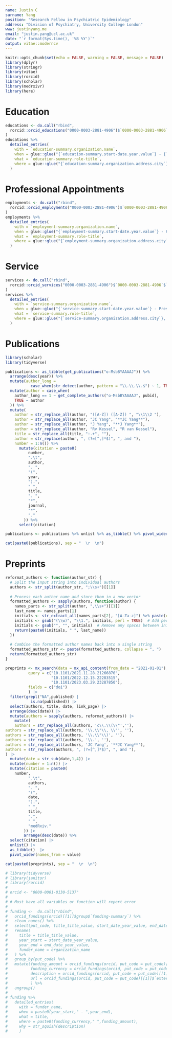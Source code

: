 ```yaml
---
name: Justin C
surname: Yang
position: "Research Fellow in Psychiatric Epidemiology"
address: "Division of Psychiatry, University College London"
www: justinyang.me
email: "justin.yang@ucl.ac.uk"
date: "`r format(Sys.time(), '%B %Y')`"
output: vitae::moderncv
---
```

```r
knitr::opts_chunk$set(echo = FALSE, warning = FALSE, message = FALSE)
library(dplyr)
library(stringr)
library(vitae)
library(rorcid)
library(scholar)
library(medrxivr)
library(here)
```
# Education
```r
educations <- do.call("rbind",
  rorcid::orcid_educations("0000-0003-2881-4906")$`0000-0003-2881-4906`$`affiliation-group`$summaries
)
educations %>%
  detailed_entries(
    with = `education-summary.organization.name`,
    when = glue::glue("{`education-summary.start-date.year.value`} - {`education-summary.end-date.year.value`}"),
    what = `education-summary.role-title`,
    where = glue::glue("{`education-summary.organization.address.city`}, {`education-summary.organization.address.country`}")
  )
```  
# Professional Appointments
```r
employments <- do.call("rbind",
  rorcid::orcid_employments("0000-0003-2881-4906")$`0000-0003-2881-4906`$`affiliation-group`$summaries
)
employments %>%
  detailed_entries(
    with = `employment-summary.organization.name`,
    when = glue::glue("{`employment-summary.start-date.year.value`} - Present"),
    what = `employment-summary.role-title`,
    where = glue::glue("{`employment-summary.organization.address.city`}, {`employment-summary.organization.address.country`}")
  )
```  
# Service
```r
services <- do.call("rbind",
  rorcid::orcid_services("0000-0003-2881-4906")$`0000-0003-2881-4906`$`affiliation-group`$summaries
)
services %>%
  detailed_entries(
    with = `service-summary.organization.name`,
    when = glue::glue("{`service-summary.start-date.year.value`} - Present"),
    what = `service-summary.role-title`,
    where = glue::glue("{`service-summary.organization.address.city`}, {`service-summary.organization.address.country`}")
  )
```
# Publications
```r
library(scholar)
library(tidyverse)

publications <- as_tibble(get_publications("o-MsbBYAAAAJ")) %>%
  arrange(desc(year)) %>%
  mutate(author_long =
           case_when(str_detect(author, pattern = "\\.\\.\\.$") ~ 1, TRUE ~ 0)) %>%
  mutate(author = case_when(
    author_long == 1 ~ get_complete_authors("o-MsbBYAAAAJ", pubid),
    TRUE ~ author
  )) %>%
  mutate(
    author = str_replace_all(author, "([A-Z]) ([A-Z]) ", "\\1\\2 "),
    author = str_replace_all(author, "JC Yang", "**JC Yang**"),
    author = str_replace_all(author, "J Yang", "**J Yang**"),
    author = str_replace_all(author, "Rv Kessel", "R van Kessel"),
    title = str_replace_all(title, ":.+", ""),
    author = str_replace(author, ", (?=[^,]*$)", ", and "),
    number = 1:n()) %>%
      mutate(citation = paste0(
          number,
          ".\t",
          author,
          ". ",
          "(",
          year,
          ").",
          " ",
          title,
          ". ",
          "*",
          journal,
          "*",
          "."
        )) %>%
      select(citation)

publications <- publications %>% unlist %>% as_tibble() %>% pivot_wider(names_from = value)
```
```r
cat(paste0(publications), sep = "  \r  \n")

```  

# Preprints
```r
reformat_authors <- function(author_str) {
  # Split the input string into individual authors
  authors <- str_split(author_str, ";\\s+")[[1]]
  
  # Process each author name and store them in a new vector
  formatted_authors <- sapply(authors, function(author) {
    names_parts <- str_split(author, ",\\s+")[[1]]
    last_name <- names_parts[1]
    initials <- str_extract_all(names_parts[2], "[A-Za-z]") %>% paste(collapse = "")
    initials <- gsub("(\\w)", "\\1.", initials, perl = TRUE)  # Add periods after each initial
    initials <- gsub("", "", initials)  # Remove any spaces between initials
    return(paste0(initials, " ", last_name))
  })
  
  # Combine the formatted author names back into a single string
  formatted_authors_str <- paste(formatted_authors, collapse = ", ")
  return(formatted_authors_str)
}

preprints <- mx_search(data = mx_api_content(from_date = "2021-01-01"),
          query = c("10.1101/2021.11.28.21266870",
                    "10.1101/2022.12.15.22283515",
                    "10.1101/2023.03.29.23287850"), 
          fields = c("doi")
          ) |> 
  filter(grepl("NA",published) |
           is.na(published)) |> 
  select(authors, title, date, link_page) |> 
  arrange(desc(date)) |>
  mutate(authors = sapply(authors, reformat_authors)) |> 
    mutate(
    authors = str_replace_all(authors, 'c\\.\\(\\"',''),
authors = str_replace_all(authors, '\\.\\"\\, \\"', ''),
authors = str_replace_all(authors, '\\.\\"\\)', ''),
authors = str_replace_all(authors, '\\.', ''),
authors = str_replace_all(authors, 'JC Yang', '**JC Yang**'),
authors = str_replace(authors, ", (?=[^,]*$)", ", and "),
) |> 
  mutate(date = str_sub(date,1,4)) |> 
  mutate(number = 1:n()) |>
  mutate(citation = paste0(
    number,
          ".\t",
          authors,
          ". ",
          "(",
          date,
          ").",
          " ",
          title,
          ".",
          " ",
          "medRxiv."
        )) |> 
        arrange(desc(date)) %>%
  select(citation) |> 
  unlist() |> 
  as_tibble()  |>
  pivot_wider(names_from = value) 
```
```r
cat(paste0(preprints), sep = "  \r  \n")

```
<!-- # Funding -->
```r
# library(tidyverse)
# library(janitor)
# library(rorcid)
# 
# orcid <- "0000-0001-8130-5137"
# 
# # Must have all variables or function will report error
# 
# funding <-  do.call("rbind",
#   orcid_fundings(orcid)[[1]]$group$`funding-summary`) %>%
#   clean_names() %>%
#   select(put_code, title_title_value, start_date_year_value, end_date_year_value, organization_name) %>%
#   rename(
#     title = title_title_value,
#     year_start = start_date_year_value,
#     year_end = end_date_year_value,
#     funder_name = organization_name
#   ) %>% 
#   group_by(put_code) %>%
#   mutate(funding_amount = orcid_fundings(orcid, put_code = put_code)[[1]]$amount$value,
#          funding_currency = orcid_fundings(orcid, put_code = put_code)[[1]]$amount$`currency-code`,
#          description = orcid_fundings(orcid, put_code = put_code)[[1]]$`short-description`,
#          url = orcid_fundings(orcid, put_code = put_code)[[1]]$`external-ids`$`external-id`$`external-id-url.value`
#          ) %>%
#   ungroup()
# 
# funding %>%
#   detailed_entries(
#     with = funder_name,
#     when = paste0(year_start," - ",year_end),
#     what = title,
#     where = paste0(funding_currency," ",funding_amount),
#     why = str_squish(description)
#     )
```  
